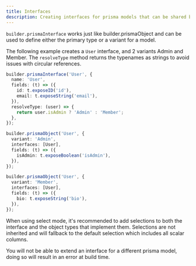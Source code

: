 ```yaml
---
title: Interfaces
description: Creating interfaces for prisma models that can be shared by variants
---
```


`builder.prismaInterface` works just like builder.prismaObject and can be used to define either the
primary type or a variant for a model.

The following example creates a `User` interface, and 2 variants Admin and Member. The `resolveType`
method returns the typenames as strings to avoid issues with circular references.

```typescript
builder.prismaInterface('User', {
  name: 'User',
  fields: (t) => ({
    id: t.exposeID('id'),
    email: t.exposeString('email'),
  }),
  resolveType: (user) => {
    return user.isAdmin ? 'Admin' : 'Member';
  },
});

builder.prismaObject('User', {
  variant: 'Admin',
  interfaces: [User],
  fields: (t) => ({
    isAdmin: t.exposeBoolean('isAdmin'),
  }),
});

builder.prismaObject('User', {
  variant: 'Member',
  interfaces: [User],
  fields: (t) => ({
    bio: t.exposeString('bio'),
  }),
});
```

When using select mode, it's recommended to add selections to both the interface and the object
types that implement them. Selections are not inherited and will fallback to the default selection
which includes all scalar columns.

You will not be able to extend an interface for a different prisma model, doing so will result in an
error at build time.
